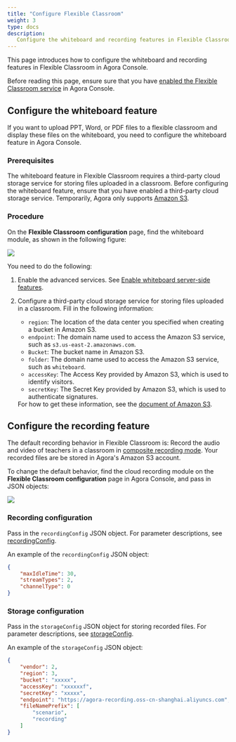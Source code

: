 ```yaml
---
title: "Configure Flexible Classroom"
weight: 3
type: docs
description:
   Configure the whiteboard and recording features in Flexible Classroom in Agora Console.
---
```


This page introduces how to configure the whiteboard and recording features in Flexible Classroom in Agora Console.

Before reading this page, ensure sure that you have <a href="/en/agora-class/agora_class_enable" target="_blank">enabled the Flexible Classroom service</a> in Agora Console.

## Configure the whiteboard feature

If you want to upload PPT, Word, or PDF files to a flexible classroom and display these files on the whiteboard, you need to configure the whiteboard feature in Agora Console.

### Prerequisites

The whiteboard feature in Flexible Classroom requires a third-party cloud storage service for storing files uploaded in a classroom. Before configuring the whiteboard feature, ensure that you have enabled a third-party cloud storage service. Temporarily, Agora only supports <a href="https://aws.amazon.com/s3/?nc1=h_ls" target="_blank">Amazon S3</a>.

### Procedure

On the **Flexible Classroom configuration** page, find the whiteboard module, as shown in the following figure:

![](https://web-cdn.agora.io/docs-files/1641366278596)

You need to do the following:

1. Enable the advanced services. See <a href="/en/whiteboard/enable_whiteboard#enable-whiteboard-server-side-features" target="_blank">Enable whiteboard server-side features</a>.

2. Configure a third-party cloud storage service for storing files uploaded in a classroom. Fill in the following information:
      - `region`: The location of the data center you specified when creating a bucket in Amazon S3.
      - `endpoint`: The domain name used to access the Amazon S3 service, such as `s3.us-east-2.amazonaws.com`.
      - `Bucket`: The bucket name in Amazon S3.
      - `folder`: The domain name used to access the Amazon S3 service, such as `whiteboard`.
      - `accessKey`: The Access Key provided by Amazon S3, which is used to identify visitors.
      - `secretKey`: The Secret Key provided by Amazon S3, which is used to authenticate signatures.

   <div class="alert info">For how to get these information, see the <a href="https://docs.aws.amazon.com/AmazonS3/latest/userguide/Welcome.html" target="_blank">document of Amazon S3</a>.</div>

## Configure the recording feature

The default recording behavior in Flexible Classroom is: Record the audio and video of teachers in a classroom in <a href="/en/cloud-recording/cloud_recording_composite_mode?platform=RESTful" target="_blank">composite recording mode</a>. Your recorded files are be stored in Agora's Amazon S3 account.

To change the default behavior, find the cloud recording module on the **Flexible Classroom configuration** page in Agora Console, and pass in JSON objects:

![](https://web-cdn.agora.io/docs-files/1641368314262)

### Recording configuration

Pass in the `recordingConfig` JSON object. For parameter descriptions, see <a href="/en/cloud-recording/cloud_recording_api_start?platform=RESTful#recordingConfig" target="_blank">recordingConfig</a>.

An example of the `recordingConfig` JSON object:

```json
{
    "maxIdleTime": 30,
    "streamTypes": 2,
    "channelType": 0
}
```

### Storage configuration

Pass in the `storageConfig` JSON object for storing recorded files. For parameter descriptions, see <a href="/en/cloud-recording/cloud_recording_api_start?platform=RESTful#storageConfig" target="_blank">storageConfig</a>.

An example of the `storageConfig` JSON object:

```json
{
    "vendor": 2,
    "region": 3,
    "bucket": "xxxxx",
    "accessKey": "xxxxxxf",
    "secretKey": "xxxxx",
    "endpoint": "https://agora-recording.oss-cn-shanghai.aliyuncs.com",
    "fileNamePrefix": [
        "scenario",
        "recording"
    ]
}
```